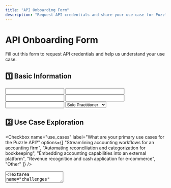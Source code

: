 ```yaml
---
title: "API Onboarding Form"
description: "Request API credentials and share your use case for Puzzle."
---
```



# API Onboarding Form

Fill out this form to request API credentials and help us understand your use case.

<Form
  name="api-onboarding"
  method="POST"
  action="https://your-form-endpoint.com"
>

## 1️⃣ Basic Information

<Input name="company_name" label="Company Name" required />
<Input name="primary_contact" label="Primary Contact Name" required />
<Input name="email" label="Email Address" type="email" required />
<Input name="phone" label="Phone Number" type="tel" />
<Input name="role" label="Role/Title" />
<Select name="company_size" label="Company Size" required>
  <option value="solo">Solo Practitioner</option>
  <option value="2-10">2–10 Employees</option>
  <option value="11-50">11–50 Employees</option>
  <option value="51+">51+ Employees</option>
</Select>

## 2️⃣ Use Case Exploration

<Checkbox
  name="use_cases"
  label="What are your primary use cases for the Puzzle API?"
  options={[
    "Streamlining accounting workflows for an accounting firm",
    "Automating reconciliation and categorization for bookkeeping",
    "Embedding accounting capabilities into an external platform",
    "Revenue recognition and cash application for e-commerce",
    "Other"
  ]}
/>
<Textarea name="other_use_case" label="If 'Other,' please describe" />
<Textarea name="challenges" label="Describe any specific challenges you aim to solve with Puzzle" />

## 3️⃣ API Features of Interest

<Checkbox
  name="api_features"
  label="Which Puzzle API features are you interested in leveraging?"
  options={[
    "Core Accounting Workflows",
    "Accounts Payable Management",
    "Accounts Receivable Management",
    "Accrual Accounting",
    "Transaction Categorization",
    "Checklist and Reconciliation Tools",
    "Processor Reconciliation",
    "Anomaly Detection and Accounting Insights",
    "Business Metrics and Financial Insights",
    "Payroll Reconciliation",
    "Flexible Chart of Accounts (COA)",
    "Subledger Management",
    "Real-Time Financial Reporting",
    "Integration with Third-Party Tools"
  ]}
/>

## 4️⃣ Expected Technical Engagement

<Checkbox
  name="technical_team"
  label="Who will be working with the API?"
  options={[
    "Internal development team",
    "External development partner",
    "Non-technical team members"
  ]}
/>
<Select name="integration_timeline" label="Estimated timeline for integration" required>
  <option value="immediate">Immediate (1–2 weeks)</option>
  <option value="short-term">Short-term (1–3 months)</option>
  <option value="medium-term">Medium-term (3–6 months)</option>
  <option value="long-term">Long-term (6+ months)</option>
</Select>

## 5️⃣ Additional Information

<Textarea name="additional_notes" label="Any additional notes or questions for the Puzzle team?" />

## 6️⃣ Submit and Confirmation

<Button type="submit" variant="primary">Request API Credentials</Button>

</Form>

